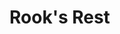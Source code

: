 
# Rook's Rest

<ProjectDetails
  region="Crownlands"
  house="House Staunton"
  type="Castle"
  status="In Progress"
  warp="/warp rooksrest"
  projectLead="Mayflumes"
  dateStarted="August 31, 2020"
  dateCompleted="Invalid Date"
/>
